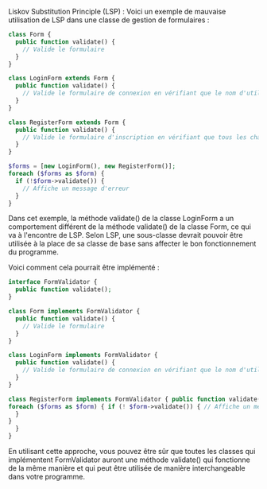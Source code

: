 Liskov Substitution Principle (LSP) :
Voici un exemple de mauvaise utilisation de LSP dans une classe de gestion de formulaires :

```PHP
class Form {
  public function validate() {
    // Valide le formulaire
  }
}

class LoginForm extends Form {
  public function validate() {
    // Valide le formulaire de connexion en vérifiant que le nom d'utilisateur et le mot de passe sont présents
  }
}

class RegisterForm extends Form {
  public function validate() {
    // Valide le formulaire d'inscription en vérifiant que tous les champs obligatoires sont présents
  }
}

$forms = [new LoginForm(), new RegisterForm()];
foreach ($forms as $form) {
  if (!$form->validate()) {
    // Affiche un message d'erreur
  }
}
```

Dans cet exemple, la méthode validate() de la classe LoginForm a un comportement différent de la méthode validate() de la classe Form, ce qui va à l'encontre de LSP. Selon LSP, une sous-classe devrait pouvoir être utilisée à la place de sa classe de base sans affecter le bon fonctionnement du programme.

Voici comment cela pourrait être implémenté :

```PHP
interface FormValidator {
  public function validate();
}

class Form implements FormValidator {
  public function validate() {
    // Valide le formulaire
  }
}

class LoginForm implements FormValidator {
  public function validate() {
    // Valide le formulaire de connexion en vérifiant que le nom d'utilisateur et le mot de passe sont présents
  }
}

class RegisterForm implements FormValidator { public function validate() { // Valide le formulaire d 'inscription en vérifiant selon le formulaire les données qu' il contient $forms = [new LoginForm(), new RegisterForm()];
foreach ($forms as $form) { if (! $form->validate()) { // Affiche un message d 'erreur
  }
}
  }
}
```

En utilisant cette approche, vous pouvez être sûr que toutes les classes qui implémentent FormValidator auront une méthode validate() qui fonctionne de la même manière et qui peut être utilisée de manière interchangeable dans votre programme.
